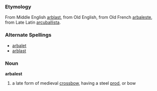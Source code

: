 ===Etymology===
From Middle English [[arblast]], from Old English, from Old French [[arbaleste]], from Late Latin [[arcuballista]].
===Alternate Spellings===
*[[arbalet]]
*[[arblast]]
===Noun===
'''arbalest'''

#a late form of medieval [[crossbow]], having a steel [[prod]], or bow